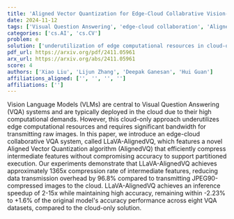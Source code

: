 ```yaml
---
title: 'Aligned Vector Quantization for Edge-Cloud Collabrative Vision-Language Models'
date: 2024-11-12
tags: ['Visual Question Answering', 'edge-cloud collaboration', 'Aligned Vector Quantization', 'inference speedup', 'Vision Language Models', 'data compression', 'bandwidth utilization', 'computational resources']
categories: ['cs.AI', 'cs.CV']
problem: e
solution: ['underutilization of edge computational resources in cloud-only VQA systems']
pdf_url: https://arxiv.org/pdf/2411.05961
arx_url: https://arxiv.org/abs/2411.05961
score: 4
authors: ['Xiao Liu', 'Lijun Zhang', 'Deepak Ganesan', 'Hui Guan']
affiliations_aligned: ['', '', '', '']
affiliations: ['']
---
```



Vision Language Models (VLMs) are central to Visual Question Answering (VQA) systems and are typically deployed in the cloud due to their high computational demands. However, this cloud-only approach underutilizes edge computational resources and requires significant bandwidth for transmitting raw images. In this paper, we introduce an edge-cloud collaborative VQA system, called LLaVA-AlignedVQ, which features a novel Aligned Vector Quantization algorithm (AlignedVQ) that efficiently compress intermediate features without compromising accuracy to support partitioned execution. Our experiments demonstrate that LLaVA-AlignedVQ achieves approximately 1365x compression rate of intermediate features, reducing data transmission overhead by 96.8% compared to transmitting JPEG90-compressed images to the cloud. LLaVA-AlignedVQ achieves an inference speedup of 2-15x while maintaining high accuracy, remaining within -2.23% to +1.6% of the original model's accuracy performance across eight VQA datasets, compared to the cloud-only solution.